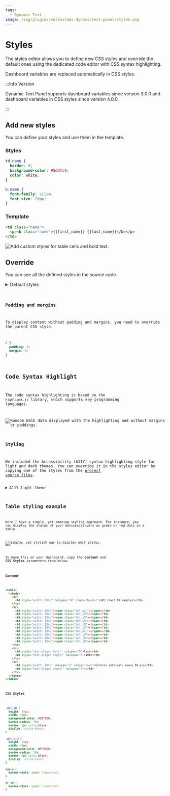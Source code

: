 ```yaml
---
tags:
  - Dynamic Text
image: /img/plugins/volkovlabs-dynamictext-panel/styles.png
---
```



# Styles

The styles editor allows you to define new CSS styles and override the default ones using the dedicated code editor with CSS syntax highlighting.

Dashboard variables are replaced automatically in CSS styles.

:::info Version

Dynamic Text Panel supports dashboard variables since version 3.0.0 and dashboard variables in CSS styles since version 4.0.0.

:::

## Add new styles

You can define your styles and use them in the template.

### Styles

```css
td.name {
  border: 0;
  background-color: #5d3fc4;
  color: white;
}

b.name {
  font-family: silom;
  font-size: 20px;
}
```

### Template

```html
<td class="name">
  <p><b class="name">{{first_name}} {{last_name}}</b></p>
</td>
```

<Image
  title="Add custom styles for table cells and bold text."
  src="/img/plugins/volkovlabs-dynamictext-panel/styles.png"
/>

## Override

You can see all the defined styles in the source code.

<details>
  <summary>Default styles</summary>

<Code
  url="https://github.com/VolkovLabs/volkovlabs-dynamictext-panel/blob/main/src/styles.ts"
  language="js"
/>

</details>

### Padding and margins

To display content without padding and margins, you need to override the parent CSS style.

```css
& {
  padding: 0;
  margin: 0;
}
```

## Code Syntax Highlight

The code syntax highlighting is based on the `highlight.js` library, which supports key programming languages.

<Image
  title="Random Walk data displayed with the highlighting and without margins or paddings."
  src="/img/plugins/volkovlabs-dynamictext-panel/json.png"
/>

### Styling

We included the Accessibility (A11Y) syntax highlighting style for light and dark themes. You can override it in the styles editor by copying one of the styles from the [project source files](https://github.com/highlightjs/highlight.js/tree/main/src/styles).

<details>
  <summary>A11Y light theme</summary>

<Code
  url="https://github.com/highlightjs/highlight.js/blob/main/src/styles/a11y-light.css"
  language="css"
/>

</details>


## Table styling example
 
Here I have a simple, yet amazing styling approach. For instance, you can display the status of your devices/servers as green or red dots in a table.

<Image
  title="Simple, yet stylish way to display unit status."
  src="/img/blog/2024-01-12-dynamictext-panel-4.3.0/dots.png"
/>

To have this on your dashboard, copy the **Content** and **CSS Styles** parameters from below.

#### Content

```html
<table>
  <tbody>
    <tr>
      <td style="width: 10%;" colspan="10" class="header">SPC (last 10 samples)</td>
    </tr>
    <tr>
      <td style="width: 10%;"><span class="dot_niO"></span></td>
      <td style="width: 10%;"><span class="dot_iO"></span></td>
      <td style="width: 10%;"><span class="dot_iO"></span></td>
      <td style="width: 10%;"><span class="dot_iO"></span></td>
      <td style="width: 10%;"><span class="dot_iO"></span></td>
      <td style="width: 10%;"><span class="dot_iO"></span></td>
      <td style="width: 10%;"><span class="dot_niO"></span></td>
      <td style="width: 10%;"><span class="dot_iO"></span></td>
      <td style="width: 10%;"><span class="dot_iO"></span></td>
      <td style="width: 10%;"><span class="dot_iO"></span></td>
    </tr>
    <tr>
      <td style="text-align: left;" colspan="5">last</td>
      <td style="text-align: right;" colspan="5">10th</td>
    </tr>
    <tr>
      <td style="width: 10%;" colspan="5" class="down">Control interval: every 50 pcs</td>
      <td style="text-align: right;" colspan="5"></td>
    </tr>
  </tbody>
</table>
```

#### CSS Styles

```css
.dot_iO {
  height: 45px;
  width: 45px;
  background-color: #56ff56;
  border-radius: 50%;
  border: 2px solid black;
  display: inline-block;
}

.dot_niO {
  height: 45px;
  width: 45px;
  background-color: #FF5656;
  border-radius: 50%;
  border: 2px solid black;
  display: inline-block;
}

table {
  border-style: unset !important;
}

tr td {
  border-style: unset !important;
}
```
